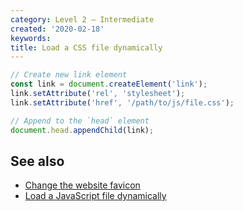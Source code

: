 ```yaml
---
category: Level 2 — Intermediate
created: '2020-02-18'
keywords:
title: Load a CSS file dynamically
---
```


```js
// Create new link element
const link = document.createElement('link');
link.setAttribute('rel', 'stylesheet');
link.setAttribute('href', '/path/to/js/file.css');

// Append to the `head` element
document.head.appendChild(link);
```

## See also

-   [Change the website favicon](https://phuoc.ng/collection/html-dom/change-the-website-favicon/)
-   [Load a JavaScript file dynamically](https://phuoc.ng/collection/html-dom/load-a-javascript-file-dynamically/)
